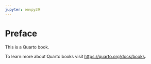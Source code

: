 ```yaml
---
jupyter: envpy39
---
```


# Preface {.unnumbered}

This is a Quarto book.

To learn more about Quarto books visit <https://quarto.org/docs/books>.
